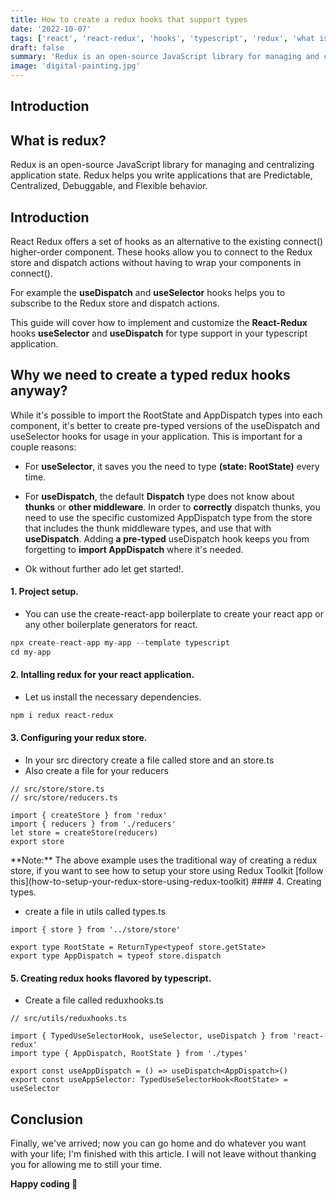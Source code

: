 ```yaml
---
title: How to create a redux hooks that support types
date: '2022-10-07'
tags: ['react', 'react-redux', 'hooks', 'typescript', 'redux', 'what is redux']
draft: false
summary: 'Redux is an open-source JavaScript library for managing and centralizing application state. Redux helps you write applications that are Predictable, Centralized, Debuggable, and Flexible behavior.'
image: 'digital-painting.jpg'
---
```



<ImageComponent
  src="/static/images/digital-painting.jpg"
  width="100%"
  height="100%"
  alt="redux custom hooks"
/>

## Introduction

<TOCInline toc={props.toc} exclude="Introduction" toHeading={2} />

## What is redux?

Redux is an open-source JavaScript library for managing and centralizing application state. Redux helps you write applications that are Predictable, Centralized, Debuggable, and Flexible behavior.

## Introduction

React Redux offers a set of hooks as an alternative to the existing connect() higher-order component. These hooks allow you to connect to the Redux store and dispatch actions without having to wrap your components in connect().

For example the **useDispatch** and **useSelector** hooks helps you to subscribe to the Redux store and dispatch actions.

This guide will cover how to implement and customize the **React-Redux** hooks **useSelector** and **useDispatch** for type support in your typescript application.

<GoogleHorizontalAdUnit path="redux store" />

## Why we need to create a typed redux hooks anyway?

While it's possible to import the RootState and AppDispatch types into each component, it's better to create pre-typed versions of the useDispatch and useSelector hooks for usage in your application. This is important for a couple reasons:

- For **useSelector**, it saves you the need to type **(state: RootState)** every time.

- For **useDispatch**, the default **Dispatch** type does not know about **thunks** or **other middleware**. In order to **correctly** dispatch thunks, you need to use the specific customized AppDispatch type from the store that includes the thunk middleware types, and use that with **useDispatch**. Adding **a pre-typed** useDispatch hook keeps you from forgetting to **import AppDispatch** where it's needed.

- Ok without further ado let get started!.

#### 1. Project setup.

- You can use the create-react-app boilerplate to create your react app or any other boilerplate generators for react.

```js
npx create-react-app my-app --template typescript
cd my-app
```

#### 2. Intalling redux for your react application.

- Let us install the necessary dependencies.

```bash
npm i redux react-redux
```

#### 3. Configuring your redux store.

- In your src directory create a file called store and an store.ts
- Also create a file for your reducers

```tsx
// src/store/store.ts
// src/store/reducers.ts

import { createStore } from 'redux'
import { reducers } from './reducers'
let store = createStore(reducers)
export store
```

<Note>
  **Note:** The above example uses the traditional way of creating a redux store, if you want to see
  how to setup your store using Redux Toolkit [follow
  this](how-to-setup-your-redux-store-using-redux-toolkit)
</Note>
#### 4. Creating types.

- create a file in utils called types.ts

```tsx // src/utils/types.ts
import { store } from '../store/store'

export type RootState = ReturnType<typeof store.getState>
export type AppDispatch = typeof store.dispatch
```

#### 5. Creating redux hooks flavored by typescript.

- Create a file called reduxhooks.ts

```tsx
// src/utils/reduxhooks.ts

import { TypedUseSelectorHook, useSelector, useDispatch } from 'react-redux'
import type { AppDispatch, RootState } from './types'

export const useAppDispatch = () => useDispatch<AppDispatch>()
export const useAppSelector: TypedUseSelectorHook<RootState> = useSelector
```

## Conclusion

Finally, we've arrived; now you can go home and do whatever you want with your life; I'm finished with this article. I will not leave without thanking you for allowing me to still your time.

**Happy coding 🎉**

<GoogleHorizontalAdUnit path="redux-hooks" />
